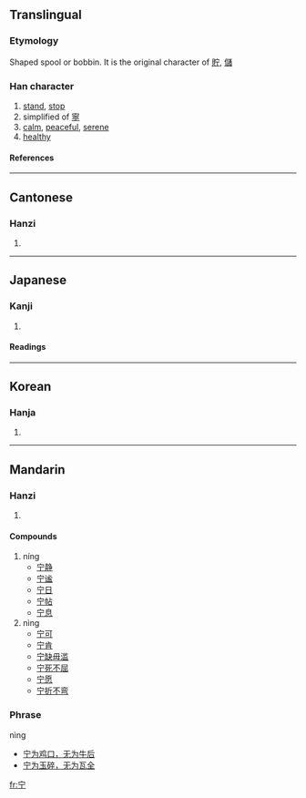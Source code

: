 {{see|寧}}

==Translingual==
===Etymology===
Shaped spool or bobbin. It is the original character of [[貯]], [[儲]]
===Han character===
{{Han char|rn=40|rad=宀|as=02|sn=5|four=3020<sub>1</sub>|canj=十一弓 (JMN)}}
# [[stand]], [[stop]]
# simplified of [[寧]]
# [[calm]], [[peaceful]], [[serene]]
# [[healthy]]
====References====
{{Han ref|kx=0281.120|dkj=07055|dj=0551.120|hdz=20910.010|uh=5B81|ud=23425|bh=C972|bd=51570}}

----
==Cantonese==
===Hanzi===
{{yue-hanzi|jyut=|y=chyu5, ning4 }}
# {{defn|Cantonese}}
----
==Japanese==
===Kanji===
{{ja-kanji|grade=|rs=宀02}}
# {{defn|Japanese}} 
====Readings====
{{ja-readings|on=チョ (cho)|kun=[[たくわえる]] (takuwaeru), [[たたずむ]] (tatazumu)}}
----
==Korean==
===Hanja===
{{ko-hanja|hangeul=[[저]]|rv=jeo|mr=chŏ}}
# {{defn|Korean}}
----
==Mandarin==
===Hanzi===
{{cmn-hanzi|tra=寧|pin=[[zhù]] ([[zhu4]]), [[níng]] ([[ning2]]), [[nìng]] ([[ning4]])|wg=chu<sup>4</sup>, ning<sup>2</sup>,  ning<sup>4</sup>}}
# {{defn|Mandarin}}

====Compounds====
#níng
#*[[宁静]] 
#*[[宁谧]]
#*[[宁日]]
#*[[宁帖]]
#*[[宁息]]
#nìng
#*[[宁可]]
#*[[宁肯]]
#*[[宁缺毋滥]]
#*[[宁死不屈]]
#*[[宁愿]]
#*[[宁折不弯]]

===Phrase===
nìng
*[[宁为鸡口，无为牛后]]
*[[宁为玉碎，无为瓦全]]

[[fr:宁]]